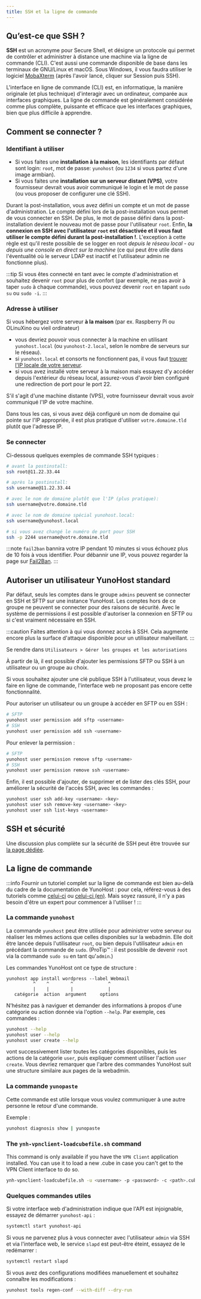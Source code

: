 ```yaml
---
title: SSH et la ligne de commande
---
```



## Qu’est-ce que SSH ?

**SSH** est un acronyme pour Secure Shell, et désigne un protocole qui permet de contrôler et administrer à distance une machine via la ligne de commande (CLI). C'est aussi une commande disponible de base dans les terminaux de GNU/Linux et macOS. Sous Windows, il vous faudra utiliser le logiciel [MobaXterm](https://mobaxterm.mobatek.net/download-home-edition.html) (après l'avoir lancé, cliquer sur Session puis SSH).

L'interface en ligne de commande (CLI) est, en informatique, la manière originale (et plus technique) d'interagir avec un ordinateur, comparée aux interfaces graphiques. La ligne de commande est généralement considérée comme plus complète, puissante et efficace que les interfaces graphiques, bien que plus difficile à apprendre.

## Comment se connecter ?

### Identifiant à utiliser

<Tabs>
<TabItem value="before-postinstall" label="Before running the initial configuration (post-installation)" default>

- Si vous faites une **installation à la maison**, les identifiants par défaut sont login: `root`, mot de passe: `yunohost` (ou `1234` si vous partez d'une image armbian).
- Si vous faites une **installation sur un serveur distant (VPS)**, votre fournisseur devrait vous avoir communiqué le login et le mot de passe (ou vous proposer de configurer une clé SSH).

</TabItem>
<TabItem value="after-postinstall" label="After running the post-installation" default>

Durant la post-installation, vous avez défini un compte et un mot de passe d'administration. Le compte défini lors de la post-installation vous permet de vous connecter en SSH. De plus, le mot de passe défini dans la post-installation devient le nouveau mot de passe pour l'utilisateur `root`. Enfin, **la connexion en SSH avec l'utilisateur `root` est désactivée et il vous faut utiliser le compte défini durant la post-installation !**. L'exception à cette règle est qu'il reste possible de se logger en root *depuis le réseau local - ou depuis une console en direct sur la machine* (ce qui peut être utile dans l'éventualité où le serveur LDAP est inactif et l'utilisateur admin ne fonctionne plus).

:::tip
Si vous êtes connecté en tant avec le compte d'administration et souhaitez devenir `root` pour plus de confort (par exemple, ne pas avoir à taper `sudo` à chaque commande), vous pouvez devenir `root` en tapant `sudo su` ou `sudo -i`.
:::

</TabItem>
</Tabs>

### Adresse à utiliser

Si vous hébergez votre serveur **à la maison** (par ex. Raspberry Pi ou OLinuXino ou vieil ordinateur)

- vous devriez pouvoir vous connecter à la machine en utilisant `yunohost.local` (ou `yunohost-2.local`, selon le nombre de serveurs sur le réseau).
- si `yunohost.local` et consorts ne fonctionnent pas, il vous faut [trouver l'IP locale de votre serveur](/install/post_install/finding_the_local_ip).
- si vous avez installé votre serveur à la maison mais essayez d'y accéder depuis l'extérieur du réseau local, assurez-vous d'avoir bien configuré une redirection de port pour le port 22.

S'il s'agit d'une machine distante (VPS), votre fournisseur devrait vous avoir communiqué l'IP de votre machine.

Dans tous les cas, si vous avez déjà configuré un nom de domaine qui pointe sur l'IP appropriée, il est plus pratique d'utiliser `votre.domaine.tld` plutôt que l'adresse IP.

### Se connecter

Ci-dessous quelques exemples de commande SSH typiques :

```bash
# avant la postinstall:
ssh root@11.22.33.44

# après la postinstall:
ssh username@11.22.33.44

# avec le nom de domaine plutôt que l'IP (plus pratique):
ssh username@votre.domaine.tld

# avec le nom de domaine spécial yunohost.local:
ssh username@yunohost.local

# si vous avez changé le numéro de port pour SSH 
ssh -p 2244 username@votre.domaine.tld
```

:::note
`fail2ban` bannira votre IP pendant 10 minutes si vous échouez plus de 10 fois à vous identifier. Pour débannir une IP, vous pouvez regarder la page sur [Fail2Ban](/admin/troubleshooting/fail2ban).
:::

## Autoriser un utilisateur YunoHost standard

Par défaut, seuls les comptes dans le groupe `admins` peuvent se connecter en SSH et SFTP sur une instance YunoHost. Les comptes hors de ce groupe ne peuvent se connecter pour des raisons de sécurité. Avec le système de permissions il est possible d'autoriser la connexion en SFTP ou si c'est vraiment nécessaire en SSH.

:::caution
Faites attention à qui vous donnez accès à SSH. Cela augmente encore plus la surface d'attaque disponible pour un utilisateur malveillant.
:::

<Tabs>
<TabItem value="web" label="From the web interface">

Se rendre dans `Utilisateurs > Gérer les groupes et les autorisations`

À partir de là, il est possible d'ajouter les permissions SFTP ou SSH à un utilisateur ou un groupe au choix.

Si vous souhaitez ajouter une clé publique SSH à l'utilisateur, vous devez le faire en ligne de commande, l'interface web ne proposant pas encore cette fonctionnalité.

</TabItem>
<TabItem value="cli" label="From the command line">

Pour autoriser un utilisateur ou un groupe à accéder en SFTP ou en SSH :

```bash
# SFTP
yunohost user permission add sftp <username>
# SSH
yunohost user permission add ssh <username>
```

Pour enlever la permission :

```bash
# SFTP
yunohost user permission remove sftp <username>
# SSH
yunohost user permission remove ssh <username>
```

Enfin, il est possible d'ajouter, de supprimer et de lister des clés SSH, pour améliorer la sécurité de l'accès SSH, avec les commandes :

```bash
yunohost user ssh add-key <username> <key>
yunohost user ssh remove-key <username> <key>
yunohost user ssh list-keys <username>
```

</TabItem>
</Tabs>

## SSH et sécurité

Une discussion plus complète sur la sécurité de SSH peut être trouvée sur [la page dédiée](/admin/tutorials/security).

## La ligne de commande

:::info
Fournir un tutoriel complet sur la ligne de commande est bien au-delà du cadre de la documentation de YunoHost : pour cela, référez-vous à des tutoriels comme [celui-ci](https://doc.ubuntu-fr.org/tutoriel/console_ligne_de_commande) ou [celui-ci (en)](http://linuxcommand.org/). Mais soyez rassuré, il n'y a pas besoin d'être un expert pour commencer à l'utiliser !
:::

### La commande `yunohost`

La commande `yunohost` peut être utilisée pour administrer votre serveur ou réaliser les mêmes actions que celles disponibles sur la webadmin. Elle doit être lancée depuis l'utilisateur `root`, ou bien depuis l'utilisateur `admin` en précédant la commande de `sudo`. (ProTip™ : il est possible de devenir `root` via la commande `sudo su` en tant qu'`admin`.)

Les commandes YunoHost ont ce type de structure :

```text
yunohost app install wordpress --label Webmail
          ^    ^        ^             ^
          |    |        |             |
   catégorie  action  argument     options
```

N'hésitez pas à naviguer et demander des informations à propos d'une catégorie ou action donnée via l'option `--help`. Par exemple, ces commandes :

```bash
yunohost --help
yunohost user --help
yunohost user create --help
```

vont successivement lister toutes les catégories disponibles, puis les actions de la catégorie `user`, puis expliquer comment utiliser l'action `user create`. Vous devriez remarquer que l'arbre des commandes YunoHost suit une structure similaire aux pages de la webadmin.

### La commande `yunopaste`

Cette commande est utile lorsque vous voulez communiquer à une autre personne le retour d'une commande.

Exemple :

```bash
yunohost diagnosis show | yunopaste
```

### The `ynh-vpnclient-loadcubefile.sh` command

This command is only available if you have the `VPN Client` application installed. You can use it to load a new .cube in case you can't get to the VPN Client interface to do so.

```bash
ynh-vpnclient-loadcubefile.sh -u <username> -p <password> -c <path>.cube
```

### Quelques commandes utiles

Si votre interface web d'administration indique que l'API est injoignable, essayez de démarrer `yunohost-api` :

```bash
systemctl start yunohost-api
```

Si vous ne parvenez plus à vous connecter avec l'utilisateur `admin` via SSH et via l'interface web, le service `slapd` est peut-être éteint, essayez de le redémarrer :

```bash
systemctl restart slapd
```

Si vous avez des configurations modifiées manuellement et souhaitez connaître les modifications :

```bash
yunohost tools regen-conf --with-diff --dry-run
```
